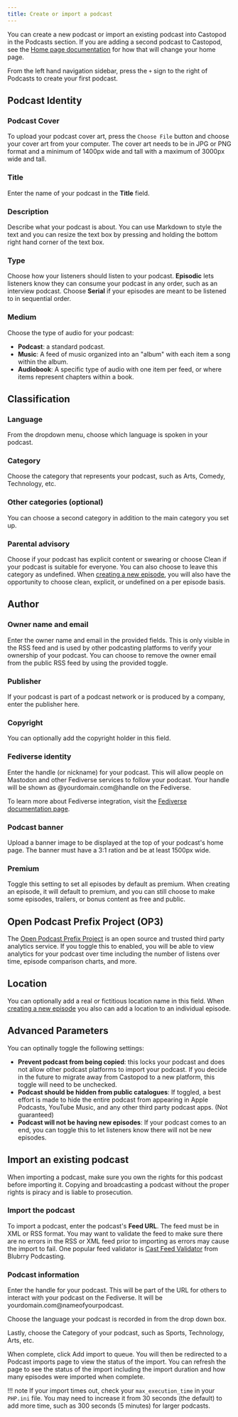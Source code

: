 ```yaml
---
title: Create or import a podcast
---
```


You can create a new podcast or import an existing podcast into Castopod in the Podcasts section. If you are adding
a second podcast to Castopod, see the [Home page documentation](../website#home-page) for how that will change your
home page.

From the left hand navigation sidebar, press the `+` sign to the right of Podcasts to create your first podcast.

## Podcast Identity

### Podcast Cover

To upload your podcast cover art, press the `Choose File` button and choose your cover art from your computer. The
cover art needs to be in JPG or PNG format and a minimum of 1400px wide and tall with a maximum of 3000px wide and
tall.

### Title

Enter the name of your podcast in the **Title** field.

### Description

Describe what your podcast is about. You can use Markdown to style the text and you can resize the text box by
pressing and holding the bottom right hand corner of the text box.

### Type

Choose how your listeners should listen to your podcast. **Episodic** lets listeners know they can consume your podcast
in any order, such as an interview podcast. Choose **Serial** if your episodes are meant to be listened to in
sequential order.

### Medium

Choose the type of audio for your podcast:

- **Podcast**: a standard podcast.
- **Music**: A feed of music organized into an "album" with each item a song within the album.
- **Audiobook**: A specific type of audio with one item per feed, or where items represent chapters within a book.

## Classification

### Language

From the dropdown menu, choose which language is spoken in your podcast.

### Category

Choose the category that represents your podcast, such as Arts, Comedy, Technology, etc.

### Other categories (optional)

You can choose a second category in addition to the main category you set up.

### Parental advisory

Choose if your podcast has explicit content or swearing or choose Clean if your podcast is suitable for everyone. You
can also choose to leave this category as undefined. When [creating a new episode](../podcast/episodes),
you will also have the opportunity to choose clean, explicit, or undefined on a per episode basis.

## Author

### Owner name and email

Enter the owner name and email in the provided fields. This is only visible in the RSS feed and is used by other
podcasting platforms to verify your ownership of your podcast. You can choose to remove the owner email
from the public RSS feed by using the provided toggle.

### Publisher

If your podcast is part of a podcast network or is produced by a company, enter the publisher here.

### Copyright

You can optionally add the copyright holder in this field.

### Fediverse identity

Enter the handle (or nickname) for your podcast. This will allow people on Mastodon and other Fediverse services
to follow your podcast. Your handle will be shown as @yourdomain.com@handle on the Fediverse.

To learn more about Fediverse integration, visit the [Fediverse documentation page](../instance/fediverse).

### Podcast banner

Upload a banner image to be displayed at the top of your podcast's home page. The banner must have a 3:1 ration and
be at least 1500px wide.

### Premium

Toggle this setting to set all episodes by default as premium. When creating an episode, it will default to premium,
and you can still choose to make some episodes, trailers, or bonus content as free and public.

## Open Podcast Prefix Project (OP3)

The [Open Podcast Prefix Project](https://op3.dev) is an open source and trusted third party analytics service. If
you toggle this to enabled, you will be able to view analytics for your podcast over time including the number of
listens over time, episode comparison charts, and more.

## Location

You can optionally add a real or fictitious location name in this field. When
[creating a new episode](../podcast/episodes) you also can add a location to an individual episode.

## Advanced Parameters

You can optinally toggle the following settings:

- **Prevent podcast from being copied**: this locks your podcast and does not allow other podcast platforms to import
  your podcast. If you decide in the future to migrate away from Castopod to a new platform, this toggle will need to be
  unchecked.
- **Podcast should be hidden from public catalogues**: If toggled, a best effort is made to hide the entire podcast from
  appearing in Apple Podcasts, YouTube Music, and any other third party podcast apps. (Not guaranteed)
- **Podcast will not be having new episodes**: If your podcast comes to an end, you can toggle this to let listeners
  know there will not be new episodes.

## Import an existing podcast

When importing a podcast, make sure you own the rights for this podcast before importing it.
Copying and broadcasting a podcast without the proper rights is piracy and is liable to prosecution.

### Import the podcast

To import a podcast, enter the podcast's **Feed URL**. The feed must be in XML or RSS format. You may want to validate
the feed to make sure there are no errors in the RSS or XML feed prior to importing as errors may cause the import
to fail. One popular feed validator is [Cast Feed Validator](https://www.castfeedvalidator.com) from
Blubrry Podcasting.

### Podcast information

Enter the handle for your podcast. This will be part of the URL for others to interact with your podcast on the
Fediverse. It will be yourdomain.com@nameofyourpodcast.

Choose the language your podcast is recorded in from the drop down box.

Lastly, choose the Category of your podcast, such as Sports, Technology, Arts, etc.

When complete, click Add import to queue. You will then be redirected to a Podcast imports page to view the status
of the import. You can refresh the page to see the status of the import including the import duration and how many
episodes were imported when complete.

!!! note
If your import times out, check your `max_execution_time` in your `PHP.ini` file. You may need to increase it
from 30 seconds (the default) to add more time, such as 300 seconds (5 minutes) for larger podcasts.
